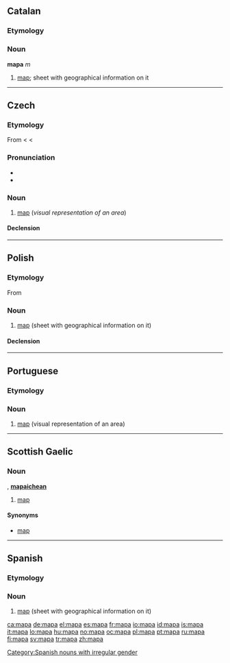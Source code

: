 {{also|тара}}
==Catalan==

===Etymology===
{{rfe|lang=ca}}

===Noun===
'''mapa''' ''m''

# [[map]]; sheet with geographical information on it

----

==Czech==

===Etymology===
From {{etyl|de|cs}} {{term|Mappe|lang=de}} < {{ML.|cs}} {{term||[[mappa#Latin|mappa]] [[mundi#Latin|mundi]]|lang=la}} < {{etyl|la|cs}} {{term|mappa|lang=la}}

===Pronunciation===
* {{IPA|/mapa/|lang=cs}}
* {{audio|Cs-mapa.ogg|audio}}

===Noun===
{{cs-noun|g=f}}

# [[map]] (''visual representation of an area'')

====Declension====
{{cs-decl-noun-auto|f|ma|p|a}}

----

==Polish==
{{wikipedia|lang=pl}}

===Etymology===
From {{etyl|la|pl}} {{term|mappa||napkin|lang=la}}

===Noun===
{{infl|pl|noun|g=f}}

# [[map]] (sheet with geographical information on it)

====Declension====
{{pl-decl-noun-f|ma|p}}

----

==Portuguese==

===Etymology===
{{rfe|lang=pt}}

===Noun===
{{infl|pt|noun|g=m}}

# [[map]] (visual representation of an area)

{{tbot entry|Portuguese|map|2008|April|pt}}

----

==Scottish Gaelic==
===Noun===
{{infl|gd|noun|g=m}}, {{p}} '''[[mapaichean]]'''

# [[#English|map]] {{gloss|visual representation of an area}}

====Synonyms====
* [[map#Scottish Gaelic|map]]

----

==Spanish==

===Etymology===
{{rfe|lang=es}}

===Noun===
{{es-noun-m}}

# [[map]] (sheet with geographical information on it)

[[Category:Spanish nouns with irregular gender]]

[[ca:mapa]]
[[de:mapa]]
[[el:mapa]]
[[es:mapa]]
[[fr:mapa]]
[[io:mapa]]
[[id:mapa]]
[[is:mapa]]
[[it:mapa]]
[[lo:mapa]]
[[hu:mapa]]
[[no:mapa]]
[[oc:mapa]]
[[pl:mapa]]
[[pt:mapa]]
[[ru:mapa]]
[[fi:mapa]]
[[sv:mapa]]
[[tr:mapa]]
[[zh:mapa]]